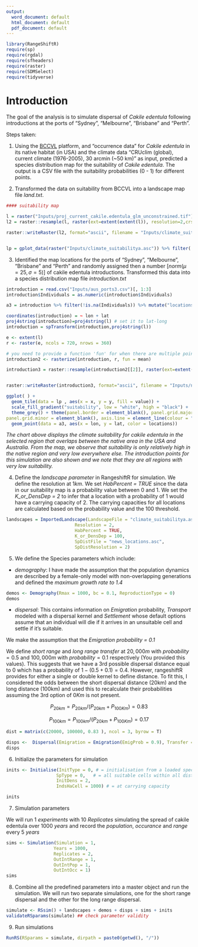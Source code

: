 ```yaml
---
output:
  word_document: default
  html_document: default
  pdf_document: default
---
```

```r
library(RangeShiftR)
require(sp)
require(rgdal)
require(sfheaders)
require(raster)
require(SDMSelect)
require(tidyverse)
```


# Introduction

The goal of the analysis is to simulate dispersal of _Cakile edentula_ following introductions at the ports of "Sydney", "Melbourne", "Brisbane" and "Perth".

Steps taken:

1. Using the [BCCVL](https://bccvl.org.au/) platform, and "occurrence data" for _Cakile edentula_ in its native habitat (in USA) and the climate data "CRUclim (global), current climate (1976-2005), 30 arcmin (~50 km)" as input, predicted a species distribution map for the suitability of _Cakile edentula_.  The output is a CSV file with the suitability probabilities (0 - 1) for different points.

2. Transformed the data on suitability from BCCVL into a landscape map file *land.txt*.

```r
#### suitability map

l = raster("Inputs/proj_current_cakile.edentula_glm_unconstrained.tif")
l2 = raster::resample(l, raster(ext=extent(extent(l)), resolution=2,crs=projection(l)))

raster::writeRaster(l2, format="ascii", filename = "Inputs/climate_suitabilitya", NAflag = -9, overwrite = T, bylayer = T, datatype = "FLT4S")


lp = gplot_data(raster("Inputs/climate_suitabilitya.asc")) %>% filter(!is.na(value))
```


3. Identified the map locations for the ports of "Sydney", "Melbourne", "Brisbane" and "Perth" and randomly assigned then a number [$norm (\mu = 25, \sigma = 5)$] of cakile edentula introductions. Transformed this data into a species distribution map file *introduction.txt*

```r
introduction = read.csv("Inputs/aus_ports3.csv")[, 1:3]
introduction$Individuals = as.numeric(introduction$Individuals)

a3 = introduction %>% filter(!is.na(Individuals)) %>% mutate("locations" =  c("Syd", "Mel", "Mel", "Bris", "Perth")) %>% na.omit()

coordinates(introduction) = ~ lon + lat
proj4string(introduction)=proj4string(l) # set it to lat-long
introduction = spTransform(introduction,proj4string(l))

e <- extent(l)
r <- raster(e, ncols = 720, nrows = 360)

# you need to provide a function 'fun' for when there are multiple points per cell
introduction2 <- rasterize(introduction, r, fun = mean)

introduction3 = raster::resample(introduction2[[2]], raster(ext=extent(extent(introduction2)), resolution=2,crs=projection(introduction)))


raster::writeRaster(introduction3, format="ascii", filename = "Inputs/news_locations.asc", NAflag = -9, overwrite = T, datatype = "INT2U")

ggplot( ) + 
  geom_tile(data = lp , aes(x = x, y = y, fill = value)) + 
  scale_fill_gradient("suitability", low = "white", high = "black") +
  theme_grey() + theme(panel.border = element_blank(), panel.grid.major = element_blank(),
panel.grid.minor = element_blank(), axis.line = element_line(colour = "black")) + 
  geom_point(data = a3, aes(x = lon, y = lat, color = locations))
```

*The chart above displays the climate suitability for cakile edentula in the selected region that overlaps between the native area in the USA and Australia. From the map, we observe that suitability is only relatively high in the native region and very low everywhere else. The introduction points for this simulation are also shown and we note that they are all regions with very low suitability.*


4. Define the *landscape parameter* in RangeshiftR for simulation. We define the resolution at $1km$. We set *HabPercent = TRUE* since the data in our suitability map is a probability value between 0 and 1. We set the *K_or_DensDep = 2* to infer that a location with a probability of 1 would have a carrying capacity of 2. The carrying capacities for all locations are calculated based on the probability value and the 100 threshold. 

```r
landscapes = ImportedLandscape(LandscapeFile = "climate_suitabilitya.asc", 
                          Resolution = 2, 
                          HabPercent = TRUE, 
                          K_or_DensDep = 100, 
                          SpDistFile = "news_locations.asc", 
                          SpDistResolution = 2)

```

5. We define the Species parameters which include:

- *demography*: I have made the assumption that the population dynamics are described by a female-only model with non-overlapping generations and defined the *maximum growth rate to 1.4*

```r
demos <- Demography(Rmax = 1000, bc = 0.1, ReproductionType = 0)
demos
```

- *dispersal*: This contains information on *Emigration* probability, *Transport* modeled with a dispersal kernel and *Settlement* whose default options assume that an individual will die if it arrives in an unsuitable cell and settle if it’s suitable. 

We make the assumption that the *Emigration probability = 0.1*

We define *short range* and *long range transfer* at $20,000m$ with $probability = 0.5$ and $100,000m$ with $probability = 0.1$ respectively (You provided this values). This suggests that we have a 3rd possible dispersal distance equal to $0$ which has a probability of $1 - (0.5 + 0.1) = 0.4$. However, rangeshiftR  provides for either a single or double kernel to define distance. To fit this, I considered the odds between the short dispersal distance (20km) and the long distance (100km) and used this to recalculate their probabilities assuming the 3rd option of $0Km$ is not present.

$$P_{20km} = P_{20km}/{(P_{20km} + P_{100Km})} = 0.83$$

$$P_{100km} = P_{100km}/{(P_{20km} + P_{100Km})}=0.17$$






```r
dist = matrix(c(20000, 100000, 0.83 ), ncol = 3, byrow = T)

disps <-  Dispersal(Emigration = Emigration(EmigProb = 0.9), Transfer =  DispersalKernel(DoubleKernel = T, Distances = dist)) + Settlement()
disps
```

6. Initialize the parameters for simulation

```r
inits <- Initialise(InitType = 0, # = initialisation from a loaded species distribution map
                   SpType = 0,   # = all suitable cells within all distribution presence cells
                   InitDens = 2,
                   IndsHaCell = 1000) # = at carrying capacity

inits
```

7. Simulation parameters

We will run $1\ experiments$ with $10\ Replicates$ simulating the spread of cakile edentula over $1000\ years$ and record the *population*, *occurance* and *range* every $5\ years$

```r
sims <- Simulation(Simulation = 1,
                  Years = 1000,
                  Replicates = 2,
                  OutIntRange = 1,
                  OutIntPop = 1,
                  OutIntOcc = 1)
sims
```

8. Combine all the predefined parameters into a master object and run the simulation. We will run two separate simulations, one for the short range dispersal and the other for the long range dispersal.

```r
simulate <- RSsim() + landscapes + demos + disps + sims + inits
validateRSparams(simulate) ## check parameter validity
```

9. Run simulations

```r
RunRS(RSparams = simulate, dirpath = paste0(getwd(), "/"))
```